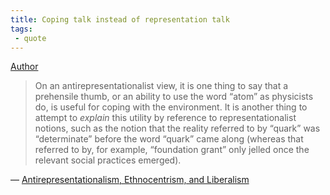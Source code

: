 ```yaml
---
title: Coping talk instead of representation talk
tags:
 - quote
---
```


[Author](/docs/phil/people/Richard Rorty.html)


> On an antirepresentationalist view, it is one thing to say that a prehensile thumb, or an ability to use the word "atom" as physicists do, is useful for coping with the environment. It is another thing to attempt to *explain* this utility by reference to representationalist notions, such as the notion that the reality referred to by "quark" was "determinate" before the word "quark" came along (whereas that referred to by, for example, "foundation grant" only jelled once the relevant social practices emerged).

— [Antirepresentationalism, Ethnocentrism, and Liberalism](/docs/phil/works/Antirepresentationalism, Ethnocentrism, and Liberalism.html)